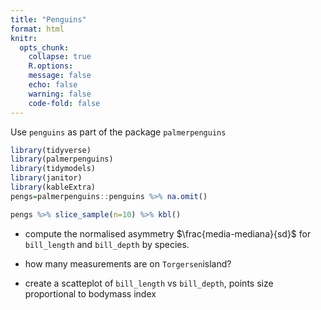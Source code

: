 ```yaml
---
title: "Penguins"
format: html
knitr:
  opts_chunk: 
    collapse: true
    R.options:
    message: false
    echo: false
    warning: false
    code-fold: false
---
```


Use `penguins` as part of the package `palmerpenguins`


```r
library(tidyverse)
library(palmerpenguins)
library(tidymodels)
library(janitor)
library(kableExtra)
pengs=palmerpenguins::penguins %>% na.omit()

pengs %>% slice_sample(n=10) %>% kbl()


```


- compute the normalised asymmetry $\frac{media-mediana}{sd}$ for `bill_length` and `bill_depth` by species.



- how many measurements are on  `Torgersen`island? 


- create a scatteplot of `bill_length` vs `bill_depth`, points size proportional to bodymass index
  
